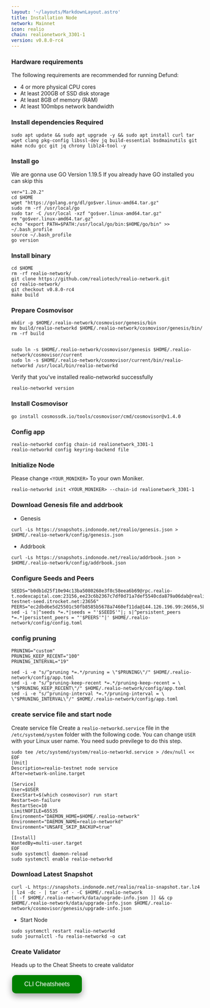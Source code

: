 ```yaml
---
layout: '~/layouts/MarkdownLayout.astro'
title: Installation Node
network: Mainnet
icon: realio
chain: realionetwork_3301-1
version: v0.8.0-rc4
---
```


### Hardware requirements

The following requirements are recommended for running Defund:

- 4 or more physical CPU cores
- At least 200GB of SSD disk storage
- At least 8GB of memory (RAM)
- At least 100mbps network bandwidth


### Install dependencies Required

```
sudo apt update && sudo apt upgrade -y && sudo apt install curl tar wget clang pkg-config libssl-dev jq build-essential bsdmainutils git make ncdu gcc git jq chrony liblz4-tool -y
```

### Install go

We are gonna use GO Version 1.19.5
If you already have GO installed you can skip this 

```
ver="1.20.2"
cd $HOME
wget "https://golang.org/dl/go$ver.linux-amd64.tar.gz"
sudo rm -rf /usr/local/go
sudo tar -C /usr/local -xzf "go$ver.linux-amd64.tar.gz"
rm "go$ver.linux-amd64.tar.gz"
echo "export PATH=$PATH:/usr/local/go/bin:$HOME/go/bin" >> ~/.bash_profile
source ~/.bash_profile
go version
```

### Install binary

```
cd $HOME
rm -rf realio-network/
git clone https://github.com/realiotech/realio-network.git
cd realio-network/
git checkout v0.8.0-rc4
make build
```

### Prepare Cosmovisor
```
mkdir -p $HOME/.realio-network/cosmovisor/genesis/bin
mv build/realio-networkd $HOME/.realio-network/cosmovisor/genesis/bin/
rm -rf build


sudo ln -s $HOME/.realio-network/cosmovisor/genesis $HOME/.realio-network/cosmovisor/current
sudo ln -s $HOME/.realio-network/cosmovisor/current/bin/realio-networkd /usr/local/bin/realio-networkd
```

Verify that you've installed realio-networkd successfully

```
realio-networkd version
```

### Install Cosmovisor
```
go install cosmossdk.io/tools/cosmovisor/cmd/cosmovisor@v1.4.0
```

### Config app

```
realio-networkd config chain-id realionetwork_3301-1
realio-networkd config keyring-backend file
```

### Initialize Node

Please change `<YOUR_MONIKER>` To your own Moniker.

```
realio-networkd init <YOUR_MONIKER> --chain-id realionetwork_3301-1
```

### Download Genesis file and addrbook

- Genesis

```
curl -Ls https://snapshots.indonode.net/realio/genesis.json > $HOME/.realio-network/config/genesis.json
```

- Addrbook

```
curl -Ls https://snapshots.indonode.net/realio/addrbook.json > $HOME/.realio-network/config/addrbook.json
```

### Configure Seeds and Peers

```
SEEDS="b0db1d25f10e94c13ba5080268e3f8c58eea6b69@rpc.realio-t.nodexcapital.com:23156,ee23c6b2367c7df0d71a7def5540cda879a06dab@realio-testnet-seed.itrocket.net:23656"
PEERS="ec2dbd6e5d25501c50fb8585b5678a7460ef11da@144.126.196.99:26656,5bd91f6e7e3bcaaddead32fd37d67458723fec73@159.223.132.183:26656"
sed -i 's|^seeds *=.*|seeds = "'$SEEDS'"|; s|^persistent_peers *=.*|persistent_peers = "'$PEERS'"|' $HOME/.realio-network/config/config.toml
```

### config pruning

```
PRUNING="custom"
PRUNING_KEEP_RECENT="100"
PRUNING_INTERVAL="19"

sed -i -e "s/^pruning *=.*/pruning = \"$PRUNING\"/" $HOME/.realio-network/config/app.toml
sed -i -e "s/^pruning-keep-recent *=.*/pruning-keep-recent = \
\"$PRUNING_KEEP_RECENT\"/" $HOME/.realio-network/config/app.toml
sed -i -e "s/^pruning-interval *=.*/pruning-interval = \
\"$PRUNING_INTERVAL\"/" $HOME/.realio-network/config/app.toml
```


### create service file and start node

Create service file
Create a `realio-networkd.service` file in the `/etc/systemd/system` folder with the following code. 
You can change `USER` with your Linux user name. You need sudo previlege to do this step.

```
sudo tee /etc/systemd/system/realio-networkd.service > /dev/null << EOF
[Unit]
Description=realio-testnet node service
After=network-online.target

[Service]
User=$USER
ExecStart=$(which cosmovisor) run start
Restart=on-failure
RestartSec=10
LimitNOFILE=65535
Environment="DAEMON_HOME=$HOME/.realio-network"
Environment="DAEMON_NAME=realio-networkd"
Environment="UNSAFE_SKIP_BACKUP=true"

[Install]
WantedBy=multi-user.target
EOF
sudo systemctl daemon-reload
sudo systemctl enable realio-networkd
```

### Download Latest Snapshot
```
curl -L https://snapshots.indonode.net/realio/realio-snapshot.tar.lz4 | lz4 -dc - | tar -xf - -C $HOME/.realio-network
[[ -f $HOME/.realio-network/data/upgrade-info.json ]] && cp $HOME/.realio-network/data/upgrade-info.json $HOME/.realio-network/cosmovisor/genesis/upgrade-info.json
```

- Start Node

```
sudo systemctl restart realio-networkd
sudo journalctl -fu realio-networkd -o cat
```
### Create Validator

Heads up to the Cheat Sheets to create validator

<a href="https://www.indonode.net/mainnet/realio/cheat" target="_blank">
  <button style="background-color: green; border: none; color: white; padding: 15px 32px; text-align: center; text-decoration: none; display: inline-block; font-size: 16px; margin: 4px 2px; cursor: pointer; border-radius: 10px; box-shadow: 0 8px 16px 0 rgba(0,0,0,0.2), 0 6px 20px 0 rgba(0,0,0,0.19);" onmouseover="this.style.boxShadow='0 0 0 4px rgba(0,255,0,0.5)'" onmouseout="this.style.boxShadow='0 8px 16px 0 rgba(0,0,0,0.2), 0 6px 20px 0 rgba(0,0,0,0.19)'">CLI Cheatsheets</button>
</a>